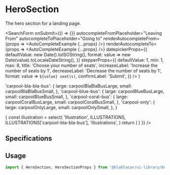 

<Meta title="Sections/HeroSection" />

# **HeroSection**

The hero section for a landing page.

  <SearchForm
    onSubmit={() => {}}
    autocompleteFromPlaceholder="Leaving From"
    autocompleteToPlaceholder="Going to"
    renderAutocompleteFrom={props => <AutoCompleteExample {...props} />}
    renderAutocompleteTo={props => <AutoCompleteExample {...props} />}
    datepickerProps={{
      defaultValue: new Date().toISOString(),
      format: value => new Date(value).toLocaleDateString(),
    }}
    stepperProps={{
      defaultValue: 1,
      min: 1,
      max: 8,
      title: 'Choose your number of seats',
      increaseLabel: 'Increase the number of seats by 1',
      decreaseLabel: 'Decrease the number of seats by 1',
      format: value => `${value} seat(s)`,
      confirmLabel: 'Submit',
    }}
  />
)

  'carpool-bla-bla-bus': {
    large: carpoolBlaBlaBusLarge,
    small: carpoolBlaBlaBusSmall,
  },
  'carpool-blue-bus': {
    large: carpoolBlueBusLarge,
    small: carpoolBlueBusSmall,
  },
  'carpool-coral-bus': {
    large: carpoolCoralBusLarge,
    small: carpoolCoralBusSmall,
  },
  'carpool-only': {
    large: carpoolOnlyLarge,
    small: carpoolOnlySmall,
  },
}


<Canvas>
  <Story name="Default">
    <Component
      content={() => {
        const illustration = select(
          'Illustration',
          ILLUSTRATIONS,
          ILLUSTRATIONS['carpool-bla-bla-bus'],
          'Illustrations',
        )
        return (
          <MediaSizeProvider>
            <HeroSection
              heroText="Et vous, qui allez-vous retrouver ?"
              heroImageUrlSmall={illustration.small}
              heroImageUrlLarge={illustration.large}
              bottomElement={bottomElement}
            />
          </MediaSizeProvider>
        )
      }}
    />
  </Story>
</Canvas>

## Specifications

## Usage

```jsx
import { HeroSection, HeroSectionProps } from '@blablacar/ui-library/build/heroSection'
```

<ArgsTable of={HeroSection} />
